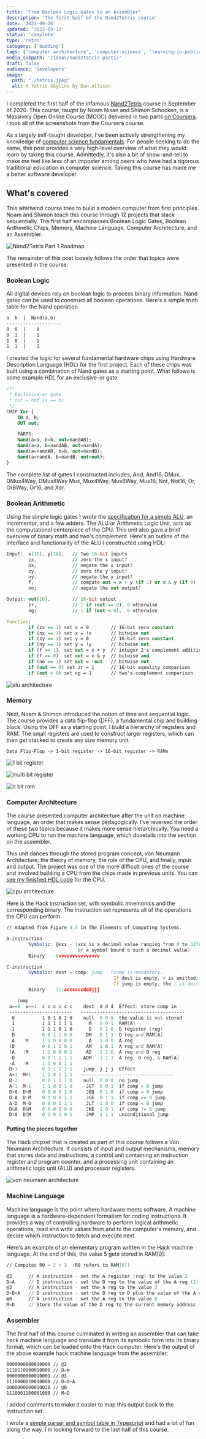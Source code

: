 ```yaml
---
title: 'From Boolean Logic Gates to an Assembler'
description: 'The first half of the Nand2Tetris course'
date: '2021-09-26'
updated: '2022-03-12'
status: 'complete'
type: 'retro'
category: ['budding']
tags: ['computer-architecture', 'computer-science', 'learning-in-public', 'typescript']
media_subpath: '/ideas/nand2tetris-part1/'
draft: false
audience: 'Developers'
image:
  path: "./tetris.jpeg"
  alt: A Tetris Skyline by Dan Allison
---
```


I completed the first half of the infamous [Nand2Tetris](https://www.nand2tetris.org/) course in September of 2020. This course, taught by Noam Nisan and Shimon Schocken, is a Massively Open Online Course (MOOC) delivered in two parts [on Coursera](https://www.coursera.org/learn/build-a-computer/home). I took all of the screenshots from the Coursera course.

As a largely self-taught developer, I've been actively strengthening my knowledge of [computer science fundamentals](https://teachyourselfcs.com/). For people seeking to do the same, this post provides a very high-level overview of what they would learn by taking this course. Admittedly, it's also a bit of show-and-tell to make me feel like less of an imposter among peers who have had a rigorous traditional education in computer science. Taking this course has made me a better software developer.

## What's covered

This whirlwind course tries to build a modern computer from first principles. Noam and Shimon teach this course through 12 projects that stack sequentially. The first half encompasses Boolean Logic Gates, Boolean Arithmetic Chips, Memory, Machine Language, Computer Architecture, and an Assembler.

![Nand2Tetris Part 1 Roadmap](nand2tetris-part1.png)

The remainder of this post loosely follows the order that topics were presented in the course.

### Boolean Logic

All digital devices rely on boolean logic to process binary information. Nand gates can be used to construct all boolean operations. Here's a simple truth table for the Nand operation.

```txt
a  b  |  Nand(a,b)
--------------------
0  0  |    0
0  1  |    1
1  0  |    1
1  1  |    1
```

I created the logic for several fundamental hardware chips using Hardware Description Language (HDL) for the first project. Each of these chips was built using a combination of Nand gates as a starting point. What follows is some example HDL for an exclusive-or gate:

```vhdl
/**
 * Exclusive-or gate:
 * out = not (a == b)
 */
CHIP Xor {
    IN a, b;
    OUT out;

    PARTS:
    Nand(a=a, b=b, out=nandAB);
    Nand(a=a, b=nandAB, out=nandA);
    Nand(a=nandAB, b=b, out=nandB);
    Nand(a=nandA, b=nandB, out=out);
}
```

The complete list of gates I constructed includes, And, And16, DMux, DMux4Way, DMux8Way Mux, Mux4Way, Mux8Way, Mux16, Not, Not16, Or, Or8Way, Or16, and Xor.

### Boolean Arithmetic

Using the simple logic gates I wrote the [specification for a simple ALU](https://github.com/tylercrosse/nand2tetris/blob/main/projects/02/ALU.hdl), an incrementor, and a few adders. The ALU or Arithmetic Logic Unit, acts as the computational centerpiece of the CPU. This unit also gave a brief overview of binary math and two's complement. Here's an outline of the interface and functionality of the ALU I constructed using HDL:

```vhdl
Input:  x[16], y[16],   // Two 16-bit inputs
        zx,             // zero the x input?
        nx,             // negate the x input?
        zy,             // zero the y input?
        ny,             // negate the y input?
        f,              // compute out = x + y (if 1) or x & y (if 0)
        no;             // negate the out output?

Output: out[16],        // 16-bit output
        zr,             // 1 if (out == 0), 0 otherwise
        ng;             // 1 if (out < 0),  0 otherwise

Function:
        if (zx == 1) set x = 0        // 16-bit zero constant
        if (nx == 1) set x = !x       // bitwise not
        if (zy == 1) set y = 0        // 16-bit zero constant
        if (ny == 1) set y = !y       // bitwise not
        if (f == 1)  set out = x + y  // integer 2's complement addition
        if (f == 0)  set out = x & y  // bitwise and
        if (no == 1) set out = !out   // bitwise not
        if (out == 0) set zr = 1      // 16-bit equality comparison
        if (out < 0) set ng = 1       // two's complement comparison
```

![alu architecture](alu.png)

### Memory

Next, Noam & Shimon introduced the notion of time and sequential logic. The course provides a data flip-flop (DFF), a fundamental chip and building block. Using the DFF as a starting point, I build a hierarchy of registers and RAM. The small registers are used to construct larger registers, which can then get stacked to create any size memory unit.

```
Data Flip-Flop -> 1-bit register -> 16-bit register -> RAMn
```

![1 bit register](1-bit-register.png)

![multi bit register](multi-bit-register.png)

![n bit ram](n-bit-ram.png)

### Computer Architecture

The course presented computer architecture after the unit on machine language, an order that makes sense pedagogically. I've reversed the order of these two topics because it makes more sense hierarchically. You need a working CPU to run the machine language, which dovetails into the section on the assembler.

This unit dances through the stored program concept, von Neumann Architecture, the theory of memory, the role of the CPU, and finally, input and output. The project was one of the more difficult ones of the course and involved building a CPU from the chips made in previous units. You can [see my finished HDL code](https://github.com/tylercrosse/nand2tetris/blob/main/projects/05/CPU.hdl) for the CPU.

![cpu architecture](cpu-architecture.png)

Here is the Hack instruction set, with symbolic mnemonics and the corresponding binary. The instruction set represents all of the operations the CPU can perform.

```asm
// Adapted from Figure 4.5 in The Elements of Computing Systems.

A-instruction
        Symbolic: @xxx - (xxx is a decimal value ranging from 0 to 32767,
                          or a symbol bound o such a decimal value)
        Binary    0vvvvvvvvvvvvvvv

C-instruction
        Symbolic: dest = comp; jump   (comp is mandatory.
                                       If dest is empty, = is omitted;
                                       If jump is empty, the ; is omitted)
        Binary    111accccccdddjjj

    comp
 a==0  a==1  c c c c c c    dest  d d d  Effect: store comp in
 -----------------------   --------------------------------------
  0          1 0 1 0 1 0    null  0 0 0  the value is not stored
  1          1 1 1 1 1 1      M   0 0 1  RAM[A]
 -1          1 1 1 0 1 0      D   0 1 0  D register (reg)
  D          0 0 1 1 0 0     DM   0 1 1  D reg and RAM[A]
  A    M     1 1 0 0 0 0      A   1 0 0  A reg
 !D          0 0 1 1 0 1     AM   1 0 1  A reg and RAM[A]
 !A   !M     1 1 0 0 0 1     AD   1 1 0  A reg and D reg
 -D          0 0 1 1 1 1    ADM   1 1 1  A reg, D reg, & RAM[A]
 -A   -M     1 1 0 0 1 1
 D+1         0 1 1 1 1 1    jump  j j j  Effect
 A+1  M+1    1 1 0 1 1 1   ----------------------------------
 D-1         0 0 1 1 1 0    null  0 0 0  no jump
 A-1  M-1    1 1 0 0 1 0     JGT  0 0 1  if comp > 0 jump
 D+A  D+M    0 0 0 0 1 0     JEQ  0 1 0  if comp = 0 jump
 D-A  D-M    0 1 0 0 1 1     JGE  0 1 1  if comp >= 0 jump
 A-D  M-D    0 0 0 1 1 1     JLT  1 0 0  if comp < 0 jump
 D&A  D&M    0 0 0 0 0 0     JNE  1 0 1  if comp != 0 jump
 D|A  D|M    0 1 0 1 0 1     JMP  1 1 1  unconditional jump
```

#### Putting the pieces together

The Hack chipset that is created as part of this course follows a Von Neumann Architecture. It consists of input and output mechanisms, memory that stores data and instructions, a control unit containing an instruction register and program counter, and a processing unit containing an arithmetic logic unit (ALU) and processor registers.

![von neumann architecture](von-neumann-architecture.png)

### Machine Language

Machine language is the point where hardware meets software. A machine language is a hardware-dependent formalism for coding instructions. It provides a way of controlling hardware to perform logical arithmetic operations, read and write values from and to the computer's memory, and decide which instruction to fetch and execute next.

Here's an example of an elementary program written in the Hack machine language. At the end of this, the value 5 gets stored in RAM[0]:

```asm
// Computes R0 = 2 + 3  (R0 refers to RAM[0])

@2      // A instruction - set the A register (reg) to the value 2
D=A     // D instruction - set the D reg to the value of the A reg (2)
@3      // A instruction - set the A reg to the value 3
D=D+A   // D instruction - set the D reg to D plus the value of the A reg (3)
@0      // A instruction - set the A reg to the value 0
M=D     // Store the value of the D reg to the current memory address (0)
```

### Assembler

The first half of this course culminated in writing an assembler that can take hack machine language and translate it from its symbolic form into its binary format, which can be loaded onto the Hack computer. Here's the output of the above example hack machine language from the assembler:

```asm
0000000000010000 // @2
1110110000010000 // D=m
0000000000010001 // @3
1110000010010000 // D=D+A
0000000000010010 // @0
1110001100001000 // M=D
```

I added comments to make it easier to map this output back to the instruction set.

I wrote a [simple parser and symbol table in Typescript](https://github.com/tylercrosse/nand2tetris/blob/main/projects/06/AssemblerTS) and had a lot of fun along the way. I'm looking forward to the last half of this course.
